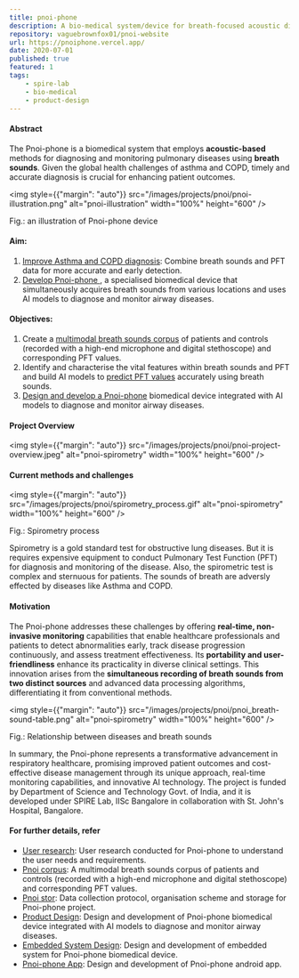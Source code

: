 ```yaml
---
title: pnoi-phone
description: A bio-medical system/device for breath-focused acoustic diagnosis and monitoring of pulmonary diseases. Funded by Department of Science and Technology Govt. of India, and it is developed under SPIRE Lab, IISc Bangalore in collaboration with St. John's Hospital, Bangalore.
repository: vaguebrownfox01/pnoi-website
url: https://pnoiphone.vercel.app/
date: 2020-07-01
published: true
featured: 1
tags: 
    - spire-lab
    - bio-medical
    - product-design
---
```


#### Abstract
The Pnoi-phone is a biomedical system that employs **acoustic-based** methods
for diagnosing and monitoring pulmonary diseases using **breath sounds**. Given
the global health challenges of asthma and COPD, timely and accurate diagnosis
is crucial for enhancing patient outcomes.

<img style={{"margin": "auto"}} src="/images/projects/pnoi/pnoi-illustration.png" alt="pnoi-illustration" width="100%" height="600" />
<p style={{ "text-align": "center", margin: "auto"}} width="320"> Fig.: an illustration of Pnoi-phone device </p>

#### Aim:

1. <u>Improve Asthma and COPD diagnosis</u>: Combine breath sounds and PFT data
   for more accurate and early detection.
2. <u>Develop Pnoi-phone </u>, a specialised biomedical device that
   simultaneously acquires breath sounds from various locations and uses AI
   models to diagnose and monitor airway diseases.

#### Objectives:

1. Create a <u>multimodal breath sounds corpus</u> of patients and controls
   (recorded with a high-end microphone and digital stethoscope) and
   corresponding PFT values.
2. Identify and characterise the vital features within breath sounds and PFT and
   build AI models to <u>predict PFT values</u> accurately using breath sounds.
3. <u>Design and develop a Pnoi-phone</u> biomedical device integrated with AI
   models to diagnose and monitor airway diseases.

#### Project Overview
<img style={{"margin": "auto"}} src="/images/projects/pnoi/pnoi-project-overview.jpeg" alt="pnoi-spirometry" width="100%" height="600" />

#### Current methods and challenges

<img style={{"margin": "auto"}} src="/images/projects/pnoi/spirometry_process.gif" alt="pnoi-spirometry" width="100%" height="600" />
<p style={{ "text-align": "center", margin: "auto"}} width="320"> Fig.: Spirometry process </p>

Spirometry is a gold standard test for obstructive lung diseases. But it is
requires expensive equipment to conduct Pulmonary Test Function (PFT) for
diagnosis and monitoring of the disease. Also, the spirometric test is complex
and sternuous for patients. The sounds of breath are adversly effected by
diseases like Asthma and COPD.

#### Motivation
The Pnoi-phone addresses these challenges by offering **real-time, non-invasive
monitoring** capabilities that enable healthcare professionals and patients to
detect abnormalities early, track disease progression continuously, and assess
treatment effectiveness. Its **portability and user-friendliness** enhance its
practicality in diverse clinical settings. This innovation arises from the
**simultaneous recording of breath sounds from two distinct sources** and
advanced data processing algorithms, differentiating it from conventional
methods.

<img style={{"margin": "auto"}} src="/images/projects/pnoi/pnoi_breath-sound-table.png" alt="pnoi-spirometry" width="100%" height="600" />
<p style={{ "text-align": "center", margin: "auto"}} width="320"> Fig.: Relationship between diseases and breath sounds </p>

In summary, the Pnoi-phone represents a transformative advancement in
respiratory healthcare, promising improved patient outcomes and cost-effective
disease management through its unique approach, real-time monitoring
capabilities, and innovative AI technology. The project is funded by Department
of Science and Technology Govt. of India, and it is developed under SPIRE Lab,
IISc Bangalore in collaboration with St. John's Hospital, Bangalore.

#### For further details, refer
- [User research](/posts/projects/pnoi-phone_user-rx): User research conducted for Pnoi-phone to understand the user needs and requirements.
- [Pnoi corpus](/posts/projects/pnoi-phone_corpus): A multimodal breath sounds corpus of patients and controls (recorded with a high-end microphone and digital stethoscope) and corresponding PFT values.
- [Pnoi stor](/posts/projects/pnoi-phone_stor): Data collection protocol, organisation scheme and storage for Pnoi-phone project.
- [Product Design](/posts/projects/pnoi-phone_product-design): Design and development of Pnoi-phone biomedical device integrated with AI models to diagnose and monitor airway diseases.
- [Embedded System Design](/posts/projects/pnoi-phone_esd): Design and development of embedded system for Pnoi-phone biomedical device.
- [Pnoi-phone App](/posts/projects/pnoi-phone_app): Design and development of Pnoi-phone android app.
